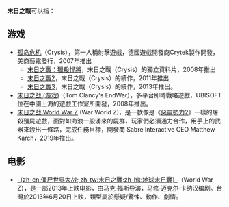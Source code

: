 {{NoteTA
| G1=Games
| 1=zh-cn:孤岛危机; zh-tw:末日之戰;
}}
'''末日之戰'''可以指：
== 游戏 ==
*[[孤岛危机|孤岛危机]]（Crysis），第一人稱射擊遊戲，德國遊戲開發商Crytek製作開發，美商藝電發行，2007年推出
**[[末日之戰：獵殺悍將|末日之戰：獵殺悍將]]，末日之戰（Crysis）的獨立資料片，2008年推出
**[[末日之戰2|末日之戰2]]，末日之戰（Crysis）的續作，2011年推出
**[[末日之戰3|末日之戰3]]，末日之戰（Crysis）的續作，2013年推出。
*[[末日之战_(游戏)|末日之战 (游戏)]]（Tom Clancy's EndWar），多平台即時戰略遊戲，UBISOFT位在中國上海的遊戲工作室所開發，2008年推出。
*[[末日之戰_World_War_Z_(2019年遊戲)|末日之战 World War Z]] (War World Z)，是一款像是《[[惡靈勢力2|惡靈勢力2]]》一樣的屠殺殭屍遊戲，面對如海浪一般湧來的屍群，玩家們必須通力合作，用手上的武器來殺出一條路，完成任務目標，開發商 Sabre  Interactive CEO Matthew Karch，2019年推出。

== 电影 ==
*[[地球末日戰|-{zh-cn:僵尸世界大战; zh-tw:末日之戰;zh-hk:地球末日戰}-]]（World War Z），是一部2013年上映电影，由马克·福斯导演，马修·迈克尔·卡纳汉编剧。台灣於2013年6月20日上映，類型屬於懸疑/驚悚、動作、劇情。

{{Disambig|Cat=四字消歧义}}